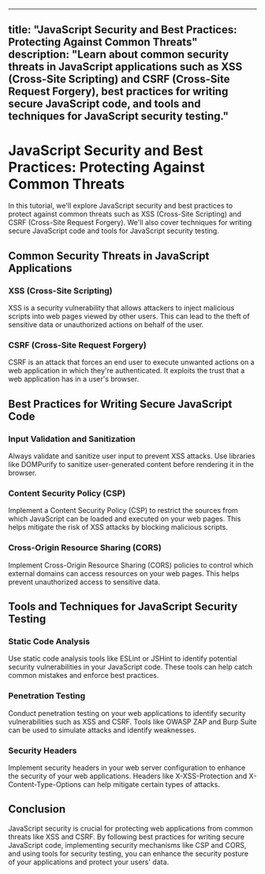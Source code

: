 
---
title: "JavaScript Security and Best Practices: Protecting Against Common Threats"
description: "Learn about common security threats in JavaScript applications such as XSS (Cross-Site Scripting) and CSRF (Cross-Site Request Forgery), best practices for writing secure JavaScript code, and tools and techniques for JavaScript security testing."
---

# JavaScript Security and Best Practices: Protecting Against Common Threats

In this tutorial, we'll explore JavaScript security and best practices to protect against common threats such as XSS (Cross-Site Scripting) and CSRF (Cross-Site Request Forgery). We'll also cover techniques for writing secure JavaScript code and tools for JavaScript security testing.

## Common Security Threats in JavaScript Applications

### XSS (Cross-Site Scripting)

XSS is a security vulnerability that allows attackers to inject malicious scripts into web pages viewed by other users. This can lead to the theft of sensitive data or unauthorized actions on behalf of the user.

### CSRF (Cross-Site Request Forgery)

CSRF is an attack that forces an end user to execute unwanted actions on a web application in which they're authenticated. It exploits the trust that a web application has in a user's browser.

## Best Practices for Writing Secure JavaScript Code

### Input Validation and Sanitization

Always validate and sanitize user input to prevent XSS attacks. Use libraries like DOMPurify to sanitize user-generated content before rendering it in the browser.

### Content Security Policy (CSP)

Implement a Content Security Policy (CSP) to restrict the sources from which JavaScript can be loaded and executed on your web pages. This helps mitigate the risk of XSS attacks by blocking malicious scripts.

### Cross-Origin Resource Sharing (CORS)

Implement Cross-Origin Resource Sharing (CORS) policies to control which external domains can access resources on your web pages. This helps prevent unauthorized access to sensitive data.

## Tools and Techniques for JavaScript Security Testing

### Static Code Analysis

Use static code analysis tools like ESLint or JSHint to identify potential security vulnerabilities in your JavaScript code. These tools can help catch common mistakes and enforce best practices.

### Penetration Testing

Conduct penetration testing on your web applications to identify security vulnerabilities such as XSS and CSRF. Tools like OWASP ZAP and Burp Suite can be used to simulate attacks and identify weaknesses.

### Security Headers

Implement security headers in your web server configuration to enhance the security of your web applications. Headers like X-XSS-Protection and X-Content-Type-Options can help mitigate certain types of attacks.

## Conclusion

JavaScript security is crucial for protecting web applications from common threats like XSS and CSRF. By following best practices for writing secure JavaScript code, implementing security mechanisms like CSP and CORS, and using tools for security testing, you can enhance the security posture of your applications and protect your users' data.

